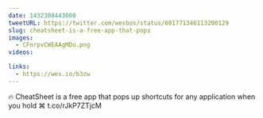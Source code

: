 ```yaml
---
date: 1432308443000
tweetURL: https://twitter.com/wesbos/status/601771346113200129
slug: cheatsheet-is-a-free-app-that-pops
images:
  - CFnrpvCWEAAgMDu.png
videos:

links:
  - https://wes.io/b3zw
---
```

🔥 CheatSheet is a free app that pops up shortcuts for any application when you hold ⌘  t.co/rJkP7ZTjcM
